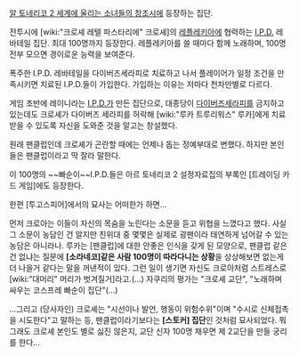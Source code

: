 [[알 토네리코 2 세계에 울리는 소녀들의 창조시]]에 등장하는 집단.

전투시에 [wiki:"크로셰 레텔 파스타리에" 크로셰]의 [[레플레키아]]에 협력하는 [[I.P.D.]] 레바테일 집단. 최대 100명까지 등장한다. 레플레키아를 쓸 때마다 함께 노래하며, 100명 전부 모으면 경이로운 능력을 보여준다.

폭주한 I.P.D. 레바테일을 다이버즈세라피로 치료하고 나서 플레이어가 일정 조건을 만족시키면 치료된 I.P.D.들이 가입한다. 가입하는 이유는 저마다 천차만별로 다르다.

게임 초반에 레이니라는 [[I.P.D.]]가 만든 집단으로, 대종당이 [[다이버즈세라피]]를 금지하고 있는데도 크로셰가 다이버즈 세라피를 허락해 [wiki:"루카 트루리워스" 루카]에게 치료받을 수 있도록 자신을 도와준 것을 알고는 창설했다.

원래 팬클럽인데 크로셰가 곤란할 때에는 언제나 돕는 정예부대로 변했다. 하지만 본인들은 팬클럽이라고 딱 잘라 말한다.

이 100명의 ~~빠순이~~I.P.D.들은 아르 토네리코 2 설정자료집의 부록인 [트레이딩 카드 게임]에도 등장한다.



한편 [투고스피어]에서의 묘사는 어떠한가 하면...

먼저 크로아는 이들이 자신의 목숨을 노린다는 소문을 듣고 위협을 느꼈다고 했다. 사실 그 소문이 농담인 건 알지만 친위대 중 몇몇은 실제로 광팬이라 태연하게 넘어갈 수 있는 농담은 아니라나.
루카는 [팬클럽]에 대한 안좋은 인식을 갖게 된 모양으로, 팬클럽 같은건 없냐는 질문에 '''[소라네코]같은 사람 100명이 따라다니는 상황'''을 상상해보면 없는게 더 나을거 같다는 말을 꺼낸적이 있다. 그런 일이 생기면 자신도 크로아처럼 스트레스로 [wiki:"대머리" 머리가 벗겨질거]라고.(…)
자쿠리의 평가는 "크로셰 교단", "노래하며 싸우는 코스프레  빠순이 집단"(…)

...그리고 (당사자인) 크로셰는 "시선이나 발언, 행동이 위험수위"이며 "수시로 신체접촉을 시도한다"고 말하는 등, 팬클럽이라기보다는 '''[스토커] 집단'''인 것처럼 묘사되었다. 뭐 그래도 크로셰 본인도 별로 싫진 않은지, 교단 신자 100명 채우면 제 2교단을 만들 궁리를 한다...
